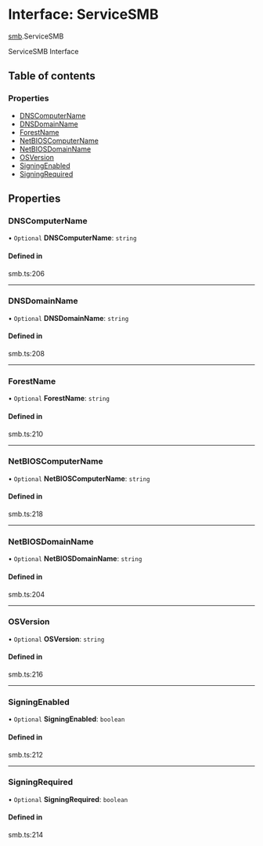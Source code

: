 # Interface: ServiceSMB

[smb](/templates/protocols/javascript/modules/smb).ServiceSMB

ServiceSMB Interface

## Table of contents

### Properties

- [DNSComputerName](/templates/protocols/javascript/modules/smb.ServiceSMB#dnscomputername)
- [DNSDomainName](/templates/protocols/javascript/modules/smb.ServiceSMB#dnsdomainname)
- [ForestName](/templates/protocols/javascript/modules/smb.ServiceSMB#forestname)
- [NetBIOSComputerName](/templates/protocols/javascript/modules/smb.ServiceSMB#netbioscomputername)
- [NetBIOSDomainName](/templates/protocols/javascript/modules/smb.ServiceSMB#netbiosdomainname)
- [OSVersion](/templates/protocols/javascript/modules/smb.ServiceSMB#osversion)
- [SigningEnabled](/templates/protocols/javascript/modules/smb.ServiceSMB#signingenabled)
- [SigningRequired](/templates/protocols/javascript/modules/smb.ServiceSMB#signingrequired)

## Properties

### DNSComputerName

• `Optional` **DNSComputerName**: `string`

#### Defined in

smb.ts:206

___

### DNSDomainName

• `Optional` **DNSDomainName**: `string`

#### Defined in

smb.ts:208

___

### ForestName

• `Optional` **ForestName**: `string`

#### Defined in

smb.ts:210

___

### NetBIOSComputerName

• `Optional` **NetBIOSComputerName**: `string`

#### Defined in

smb.ts:218

___

### NetBIOSDomainName

• `Optional` **NetBIOSDomainName**: `string`

#### Defined in

smb.ts:204

___

### OSVersion

• `Optional` **OSVersion**: `string`

#### Defined in

smb.ts:216

___

### SigningEnabled

• `Optional` **SigningEnabled**: `boolean`

#### Defined in

smb.ts:212

___

### SigningRequired

• `Optional` **SigningRequired**: `boolean`

#### Defined in

smb.ts:214
